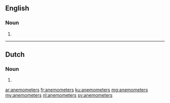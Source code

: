 ==English==

===Noun===
{{head|en|plural}}

# {{plural of|anemometer|lang=en|nocat=1}}

----

==Dutch==

===Noun===
{{head|nl}}

# {{nl-noun form of|pl|anemometer}}

[[ar:anemometers]]
[[fr:anemometers]]
[[ku:anemometers]]
[[mg:anemometers]]
[[my:anemometers]]
[[nl:anemometers]]
[[sv:anemometers]]